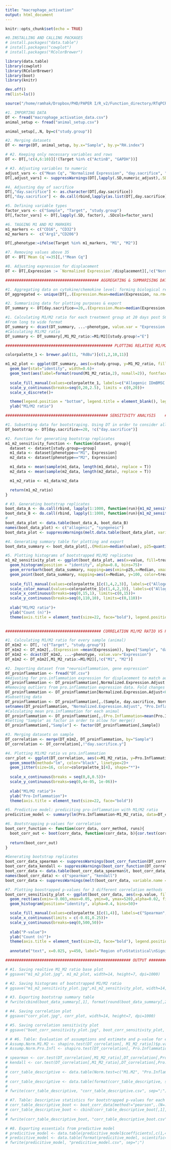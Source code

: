 ```yaml
---
title: "macrophage_activation"
output: html_document
---
```


```r
knitr::opts_chunk$set(echo = TRUE)
```

```r
#0.INSTALLING AND CALLING PACKAGES
# install.packages("data.table")
# install.packages("cowplot")
# install.packages("RColorBrewer")

library(data.table)
library(cowplot)
library(RColorBrewer)
library(boot)
library(knitr)

dev.off()
rm(list=ls())

source("/home/ramhak/Dropbox/PHD/PAPER I/R_v2/Function_directory/RTqPCR_data_output_adjuster.R")
```

```r
#1. IMPORTING DATA
DT <- fread("macrophage_activation_data.csv")
animal_setup <- fread("animal_setup.csv")

animal_setup[,.N, by=c("study.group")]

#2. Merging datasets
DT <- merge(DT, animal_setup, by.x="Sample", by.y="RH.index")

# #2. Keeping only necessary variables and rows
DT <- DT[,!c(4,6:10)][!(Target %in% c("ActinB", "GAPDH"))]

# #3. Adjusting variables to numeric
adjust_vars <- c("Mean Cq", "Normalized Expression", "day.sacrifice", "force", "displacement")
DT[,adjust_vars] <- suppressWarnings(DT[,lapply(.SD,numeric_adjust),.SDcols=adjust_vars])

#4. Adjusting day of sacrifice
DT[,"day.sacrifice"] <- as.character(DT[,day.sacrifice])
DT[,"day.sacrifice"] <- do.call(rbind,lapply(as.list(DT[,day.sacrifice]),function(x){switch(x,"4"=3,"9"=10,"21"=20,"3"=3,"10"=10,"20"=20,"NA"=NA)}))

#5. Defining variable types
factor_vars <- c("Sample", "Target", "study.group")
DT[,factor_vars] <- DT[,lapply(.SD, factor), .SDcols=factor_vars]

#6. TAGGING M1 AND M2 MARKERS
m1_markers <- c("CD16", "CD32")
m2_markers <-  c("Arg1","CD206")

DT[,phenotype:=ifelse(Target %in% m1_markers, "M1", "M2")]

#7. Removing values above 35 
DT <- DT[`Mean Cq`<=35][,!"Mean Cq"]

#8. Adjusting expression for displacement 
DT <- DT[,Expression := `Normalized Expression`/displacement][,!c("Normalized Expression", "displacement", "force")]
```

```r
######################################### AGGREGATING & SUMMARISING DATA #########################################
```

```r
#1. Aggregating data on cytokine/chemokine level: forming biological replicates
DT_aggregated <- unique(DT[,.(Expression.Mean=median(Expression, na.rm=T),phenotype), by=c("Target", "day.sacrifice", "study.group")])

#2. Summarising data for plotting purposes & export
DT_summary <- DT[day.sacrifice==20,.(Expression.Mean=median(Expression, na.rm=T)), by=c("day.sacrifice", "study.group", "phenotype")]
```

```r
#1. Calculating M1/M2 ratio for each treatment group at 20 days post SCI
#From long to wide format
DT_summary <- dcast(DT_summary, ...~phenotype, value.var = "Expression.Mean")
#Calculating M1/M2 ratio  
DT_summary <- DT_summary[,M1_M2_ratio:=M1/M2][study.group!="E"]

```

```r
############################################### PLOTTING RELATIVE M1/M2 RATIO ########################################
```

```r
colorpalette_1 <- brewer.pal(11, "RdBu")[c(1,2,10,11)]

m1_m2_plot <- ggplot(DT_summary, aes(x=study.group, y=M1_M2_ratio, fill=study.group))+
  geom_bar(stat="identity", width=0.6)+
  geom_text(aes(label=format(round(M1_M2_ratio,2), nsmall=2)), fontface=2, vjust=-2, size=7)+
  
  scale_fill_manual(values=colorpalette_1, labels=c("Allogenic IDmBMSC (n=3)", "Syngeneic IDmBMSC (n=3)", "Medium Control (n=3)", "mSVF (n=3)"))+
  scale_y_continuous(breaks=seq(0,20,2.5), limits = c(0,20))+
  scale_x_discrete()+

  theme(legend.position = "bottom", legend.title = element_blank(), legend.text=element_text(size=20), legend.justification = "center", axis.title = element_text(size=22, face="bold"), axis.text.x = element_blank(), axis.ticks.x = element_blank(), axis.line.x = element_blank(), axis.title.x = element_blank())+
  ylab("M1/M2 ratio")

```

```r
############################################# SENSITIVITY ANALYSIS    #############################################
```

```r
#1. Subsetting data for bootstraping. Using DT in order to consider all ingoing data. 
DT_bootstrap <- DT[day.sacrifice==20, !c("day.sacrifice")]

#2. Function for generating bootstrap replicates
m1_m2_sensitivity_function <- function(dataset, group){
  dataset <- dataset[study.group==group]
  m1_data <- dataset[phenotype=="M1", Expression]
  m2_data <- dataset[phenotype=="M2", Expression]

  m1_data <- mean(sample(m1_data, length(m1_data), replace = T))
  m2_data <- mean(sample(m2_data, length(m2_data), replace = T))

  m1_m2_ratio <- m1_data/m2_data

  return(m1_m2_ratio)
}

# #3. Generating bootstrap replicates
boot_data_A <- do.call(rbind, lapply(1:1000, function(run){m1_m2_sensitivity_function(DT_bootstrap, "A")}))
boot_data_B <- do.call(rbind, lapply(1:1000, function(run){m1_m2_sensitivity_function(DT_bootstrap, "B")}))
# 
boot_data_plot <- data.table(boot_data_A, boot_data_B)
names(boot_data_plot) <- c("allogenic", "syngeneic")
boot_data_plot <- suppressWarnings(melt.data.table(boot_data_plot, variable.name = "treatment", value.name = "value"))

#4. Generating summary table for plotting and export
boot_data_summary <- boot_data_plot[,.(Median=median(value), p25=quantile(value, .25), p75=quantile(value, .75),Mean=mean(value),SD=sd(value), N=.N), by="treatment"]

#5. Plotting histograms of bootstrapped M1/M2 replicates
m1_m2_sensitivity_plot <- ggplot(boot_data_plot, aes(x=value, fill=treatment))+
  geom_histogram(position = "identity", alpha=0.8, bins=75)+
  geom_errorbarh(boot_data_summary, mapping=aes(xmin=p25,x=Median, xmax=p75, y=100, colour=treatment), size=2, height=5, show.legend = F)+
  geom_point(boot_data_summary, mapping=aes(x=Median, y=100, color=treatment), size=3,shape=15, show.legend = F)+
  
  scale_fill_manual(values=colorpalette_1[c(1,4,2,3)], labels=c("Allogenic IDmBMSC (n=3)", "Syngeneic IDmBMSC (n=3)", "Medium Control (n=3)", "mSVF (n=3)"))+
  scale_color_manual(values=colorpalette_1[c(1,4,2,3)], labels=c("Allogenic IDmBMSC (n=3)", "Syngeneic IDmBMSC (n=3)", "Medium Control (n=3)", "mSVF (n=3)"))+
  scale_x_continuous(breaks=seq(0,15,1), limits=c(0,15))+
  scale_y_continuous(breaks=seq(0,110,10), limits=c(0,110))+
  
  xlab("M1/M2 ratio")+
  ylab("Count (n)")+
  theme(axis.title = element_text(size=22, face="bold"), legend.position = "bottom", legend.justification = "center",  legend.title = element_blank(), legend.text = element_text(size=20))
  
```

```r
########################################## CORRELATION M1/M2 RATIO VS PRO-INFLAMMATION #################################
```

```r
#1. Calculating M1/M2 ratio for every sample (animal)
DT_m1m2 <- DT[, !c("Target", "study.group")]
DT_m1m2 <- DT_m1m2[,.(Expression =mean(Expression)), by=c("Sample", "day.sacrifice", "phenotype")]
DT_m1m2 <- dcast(DT_m1m2, ...~phenotype, value.var="Expression")
DT_m1m2 <- DT_m1m2[,M1_M2_ratio:=M1/M2][,!c("M1", "M2")]

#2. Importing dataset from "neuroinflammation, gene expression"
DT_proinflammation <- fread("DT.csv")
#Adjusting for pro.inflammation expression for displacement to match adj. of displ. of M1/M2 data
DT_proinflammation <- DT_proinflammation[,Normalized.Expression.Adjust:=Normalized.Expression.Adjust/displacement]
#Removing outliers from pro.inflammation expression data. Fold changes are not used in order to match M1/M2 data
DT_proinflammation <- DT_proinflammation[Normalized.Expression.Adjust<0.5e-04] 
#Subsetting data
DT_proinflammation <- DT_proinflammation[,.(Sample, day.sacrifice, Normalized.Expression.Adjust)]
setnames(DT_proinflammation, "Normalized.Expression.Adjust", "Pro.Inflammation")
#Calculating mean pro.inflammation for each animal
DT_proinflammation <- DT_proinflammation[,.(Pro.Inflammation=mean(Pro.Inflammation)), by=c("Sample", "day.sacrifice")]
#Setting "Sample" as factor in order to allow for merge()
DT_proinflammation[,"Sample"] <- factor(DT_proinflammation[,Sample])

#3. Merging datasets on sample 
DT_correlation <- merge(DT_m1m2, DT_proinflammation, by="Sample")
DT_correlation <- DT_correlation[,!"day.sacrifice.y"]

#4. Plotting M1/M2 ratio vs pro.inflammation
corr_plot <- ggplot(DT_correlation, aes(x=M1_M2_ratio, y=Pro.Inflammation))+
  geom_smooth(method="lm", color="black", linetype=2)+
  geom_jitter(size=16, color=colorpalette_1[4], shape="*")+
  
  scale_x_continuous(breaks = seq(0,8,0.5))+
  scale_y_continuous(breaks=seq(0,4e-05, 1e-06))+
  
  xlab("M1/M2 ratio")+
  ylab("Pro-Inflammation")+
  theme(axis.title = element_text(size=22, face="bold"))

#5. Predictive model: prediciting pro-inflammation with M1/M2 ratio
predicitive_model <- summary(lm(Pro.Inflammation~M1_M2_ratio, data=DT_correlation))

#6. Bootstrapping p-values for correlation 
boot_corr_function <- function(corr_data, corr_method, runs){
  boot_corr_out <- boot(corr_data, function(corr_data, b){cor.test(corr_data[b,M1_M2_ratio], corr_data[b,Pro.Inflammation], method = corr_method)$p.value}, R=runs)
  
  return(boot_corr_out)
}

#Generating bootstrap replicates
boot_corr_data_spearman <- suppressWarnings(boot_corr_function(DT_correlation, "spearman", 1000))
boot_corr_data_kendall <- suppressWarnings(boot_corr_function(DT_correlation, "kendall", 1000))
boot_corr_data <- data.table(boot_corr_data_spearman$t, boot_corr_data_kendall$t)
names(boot_corr_data) <- c("spearman", "kendall")
boot_corr_data <- suppressWarnings(melt(boot_corr_data, variable.name = "method", value.name = "p.value"))

#7. Plotting boostrapped p-values for 3 different correlation methods
boot_corr_sensitivity_plot <- ggplot(boot_corr_data, aes(x=p.value, fill=method))+
  geom_rect(aes(xmin=-0.003,xmax=0.05, ymin=0, ymax=520),alpha=0.02, fill="grey")+
  geom_histogram(position="identity", alpha=0.4, bins=50)+

  scale_fill_manual(values=colorpalette_1[c(1,4)], labels=c("Spearman", "Kendall"))+
  scale_x_continuous(limits = c(-0.01,0.25))+
  scale_y_continuous(breaks=seq(0,500,50))+
  
  xlab("P-value")+
  ylab("Count (n)")+
  theme(axis.title = element_text(size=22, face="bold"), legend.position = "bottom",legend.justification = "center",  legend.title = element_blank(), legend.text = element_text(size=20))+
  
  annotate("text", x=0.025, y=450, label="Region of\nStatistical\nSignificance", fontface=4, size=7)
```

```r
####################################################### OUTPUT ########################################################
```

```r
# #1. Saving realtive M1_M2 ratio base plot
# ggsave("m1_m2_plot.jpg", m1_m2_plot, width=14, height=7, dpi=1000)

# #2. Saving histograms of bootstrapped M1/M2 ratio
# ggsave("m1_m2_sensitivity_plot.jpg",m1_m2_sensitivity_plot, width=14, height=7, dpi=1000)

# #3. Exporting bootstrap summary table
# fwrite(cbind(boot_data_summary[,1], format(round(boot_data_summary[,2:length(boot_data_summary)],2), nsmall=2)), "boot_data_summary.csv", sep=";")

# #4. Saving correlation plot
# ggsave("corr_plot.jpg", corr_plot, width=14, height=7, dpi=1000)

# #5. Saving correlation sensitivity plot
# ggsave("boot_corr_sensitivity_plot.jpg", boot_corr_sensitivity_plot, width=14, height=7, dpi=1000)

# # #6. Table: Evaluation of assumptions and estimate and p-value for each correlation method
# Assump.Norm.M1.M2 <- shapiro.test(DT_correlation[, M1_M2_ratio])$p.value
# Assump.Norm.Pro.Infl <- shapiro.test(DT_correlation[, Pro.Inflammation])$p.value

# spearman <- cor.test(DT_correlation[,M1_M2_ratio],DT_correlation[,Pro.Inflammation], method="spearman")
# kendall <- cor.test(DT_correlation[,M1_M2_ratio],DT_correlation[,Pro.Inflammation], method="kendall")
# 
# corr_table_descriptive <- data.table(Norm.test=c("M1.M2", "Pro.Inflammation"),Norm.test.p=c(Assump.Norm.M1.M2,Assump.Norm.Pro.Infl),Variables=c("Estimate", "P-value"), Spearman=c(spearman$estimate, spearman$p.value), Kendall=c(kendall$estimate, kendall$p.value))
# 
# corr_table_descriptive <- data.table(format(corr_table_descriptive, scientific=T, digits=2))
# 
# fwrite(corr_table_descriptive, "corr_table_descriptive.csv", sep=";")

# #7. Table: Descriptive statistics for bootstrapped p-values for each stat
# corr_table_descriptive_boot <- boot_corr_data[method!="pearson",.(N=.N, Median=median(p.value), p25=quantile(p.value,.25), p75=quantile(p.value, .75), Mean=mean(p.value), SD=sd(p.value)), by="method"]
# corr_table_descriptive_boot <- cbind(corr_table_descriptive_boot[,1],format(corr_table_descriptive_boot[,2:length(corr_table_descriptive_boot)], scientific=T, digits=2))
# 
# fwrite(corr_table_descriptive_boot, "corr_table_descriptive_boot.csv", sep = ";")

# #8. Exporting essentials from predictive model 
# predicitive_model <- data.table(predicitive_model$coefficients[,c(1,4)],Adj.R.squared=predicitive_model$r.squared)
# predicitive_model <- data.table(format(predicitive_model, scientific=T, digits=2))
# fwrite(predicitive_model, "predicitive_model.csv", sep=";")

```

